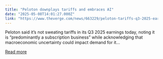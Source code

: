 ```yaml
---
title: "Peloton downplays tariffs and embraces AI"
date: "2025-05-08T14:01:27.000Z"
link: "https://www.theverge.com/news/663229/peloton-tariffs-q3-2025-earnings"
---
```


Peloton said it’s not sweating tariffs in its Q3 2025 earnings today, noting it is “predominantly a subscription business” while acknowledging that macroeconomic uncertainty could impact demand for it...

[Read more](https://www.theverge.com/news/663229/peloton-tariffs-q3-2025-earnings)
